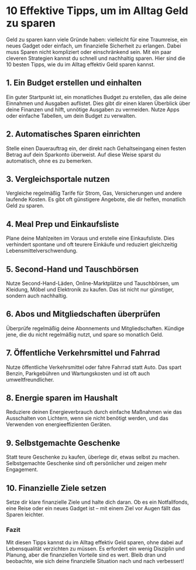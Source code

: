 # 10 Effektive Tipps, um im Alltag Geld zu sparen

Geld zu sparen kann viele Gründe haben: vielleicht für eine Traumreise, ein neues Gadget oder einfach, um finanzielle Sicherheit zu erlangen. Dabei muss Sparen nicht kompliziert oder einschränkend sein. Mit ein paar cleveren Strategien kannst du schnell und nachhaltig sparen. Hier sind die 10 besten Tipps, wie du im Alltag effektiv Geld sparen kannst.

## 1. Ein Budget erstellen und einhalten
Ein guter Startpunkt ist, ein monatliches Budget zu erstellen, das alle deine Einnahmen und Ausgaben auflistet. Dies gibt dir einen klaren Überblick über deine Finanzen und hilft, unnötige Ausgaben zu vermeiden. Nutze Apps oder einfache Tabellen, um dein Budget zu verwalten.

## 2. Automatisches Sparen einrichten
Stelle einen Dauerauftrag ein, der direkt nach Gehaltseingang einen festen Betrag auf dein Sparkonto überweist. Auf diese Weise sparst du automatisch, ohne es zu bemerken.

## 3. Vergleichsportale nutzen
Vergleiche regelmäßig Tarife für Strom, Gas, Versicherungen und andere laufende Kosten. Es gibt oft günstigere Angebote, die dir helfen, monatlich Geld zu sparen.

## 4. Meal Prep und Einkaufsliste
Plane deine Mahlzeiten im Voraus und erstelle eine Einkaufsliste. Dies verhindert spontane und oft teurere Einkäufe und reduziert gleichzeitig Lebensmittelverschwendung.

## 5. Second-Hand und Tauschbörsen
Nutze Second-Hand-Läden, Online-Marktplätze und Tauschbörsen, um Kleidung, Möbel und Elektronik zu kaufen. Das ist nicht nur günstiger, sondern auch nachhaltig.

## 6. Abos und Mitgliedschaften überprüfen
Überprüfe regelmäßig deine Abonnements und Mitgliedschaften. Kündige jene, die du nicht regelmäßig nutzt, und spare so monatlich Geld.

## 7. Öffentliche Verkehrsmittel und Fahrrad
Nutze öffentliche Verkehrsmittel oder fahre Fahrrad statt Auto. Das spart Benzin, Parkgebühren und Wartungskosten und ist oft auch umweltfreundlicher.

## 8. Energie sparen im Haushalt
Reduziere deinen Energieverbrauch durch einfache Maßnahmen wie das Ausschalten von Lichtern, wenn sie nicht benötigt werden, und das Verwenden von energieeffizienten Geräten.

## 9. Selbstgemachte Geschenke
Statt teure Geschenke zu kaufen, überlege dir, etwas selbst zu machen. Selbstgemachte Geschenke sind oft persönlicher und zeigen mehr Engagement.

## 10. Finanzielle Ziele setzen
Setze dir klare finanzielle Ziele und halte dich daran. Ob es ein Notfallfonds, eine Reise oder ein neues Gadget ist – mit einem Ziel vor Augen fällt das Sparen leichter.

### Fazit
Mit diesen Tipps kannst du im Alltag effektiv Geld sparen, ohne dabei auf Lebensqualität verzichten zu müssen. Es erfordert ein wenig Disziplin und Planung, aber die finanziellen Vorteile sind es wert. Bleib dran und beobachte, wie sich deine finanzielle Situation nach und nach verbessert!